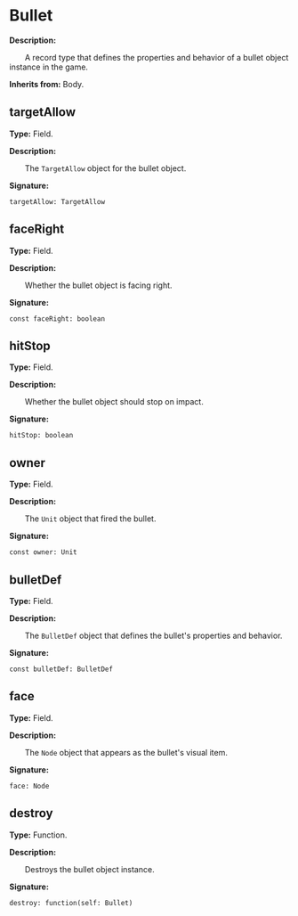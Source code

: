 
# Bullet

**Description:**

&emsp;&emsp;A record type that defines the properties and behavior of a bullet object instance in the game.

**Inherits from:** Body.

## targetAllow

**Type:** Field.

**Description:**

&emsp;&emsp;The `TargetAllow` object for the bullet object.

**Signature:**
```tl
targetAllow: TargetAllow
```

## faceRight

**Type:** Field.

**Description:**

&emsp;&emsp;Whether the bullet object is facing right.

**Signature:**
```tl
const faceRight: boolean
```

## hitStop

**Type:** Field.

**Description:**

&emsp;&emsp;Whether the bullet object should stop on impact.

**Signature:**
```tl
hitStop: boolean
```

## owner

**Type:** Field.

**Description:**

&emsp;&emsp;The `Unit` object that fired the bullet.

**Signature:**
```tl
const owner: Unit
```

## bulletDef

**Type:** Field.

**Description:**

&emsp;&emsp;The `BulletDef` object that defines the bullet's properties and behavior.

**Signature:**
```tl
const bulletDef: BulletDef
```

## face

**Type:** Field.

**Description:**

&emsp;&emsp;The `Node` object that appears as the bullet's visual item.

**Signature:**
```tl
face: Node
```

## destroy

**Type:** Function.

**Description:**

&emsp;&emsp;Destroys the bullet object instance.

**Signature:**
```tl
destroy: function(self: Bullet)
```